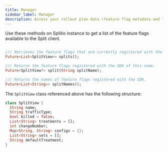 ```yaml
---
title: Manager
sidebar_label: Manager
description: Access your rollout plan data (feature flag metadata and targeting rules) using the Manager object.
---
```

 
Use these methods on Splitio instance to get a list of the feature flags available to the Split client.

```dart title="Flutter"

/// Retrieves the feature flags that are currently registered with the SDK.
Future<List<SplitView>> splits();

/// Returns the feature flags registered with the SDK of this name.
Future<SplitView?> split(String splitName);

/// Returns the names of feature flags registered with the SDK.
Future<List<String>> splitNames();
```

The `SplitView` class referenced above has the following structure:

```dart title="Flutter"
class SplitView {
  String name;
  String trafficType;
  bool killed = false;
  List<String> treatments = [];
  int changeNumber;
  Map<String, String> configs = {};
  List<String> sets = [];
  String defaultTreatment;
}
```